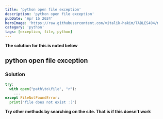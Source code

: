 ```yaml
---
title: 'python open file exception'
description: 'python open file exception'
pubDate: 'Apr 16 2024'
heroImage: 'https://raw.githubusercontent.com/vitalik-hakim/TABLES404/main/error_b/python.jpg'
category: 'python'
tags: [exception, file, python]
---
```


**The solution for this is noted below**

## python open file exception

### Solution

```python
try:
  with open("path\to\file", "r"):
    ...
except FileNotFoundError:
  print("file does not exist :(")
```

**Try other methods by searching on the site. That is if this doesn't work**
